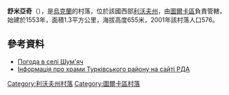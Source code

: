 {{coord|49|11|1|N|22|59|8|E|scale:100000|display=title}}

'''舒米亞奇'''（{{lang-uk|Шум'яч}}），是[[烏克蘭|烏克蘭]]的村落，位於該國西部[[利沃夫州|利沃夫州]]，由[[圖爾卡區|圖爾卡區]]負責管轄，始建於1553年，面積1.3平方公里，海拔高度655米，2001年該村落人口576。

==參考資料==
* [http://weather.in.ua/ua/l'vovskaja/29184 Погода в селі Шум'яч]
* [http://turka-rda.gov.ua/turkivschyna-turystychna/1284-2/ Інформація про храми Турківського району на сайті РДА] {{Wayback|url=http://turka-rda.gov.ua/turkivschyna-turystychna/1284-2/ |date=20161006031122 }}

{{DEFAULTSORT:Шум'яч}}
[[Category:利沃夫州村落|Category:利沃夫州村落]]
[[Category:圖爾卡區村落|Category:圖爾卡區村落]]


{{Lviv-geo-stub}}